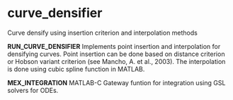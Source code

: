 # curve_densifier
Curve densify using insertion criterion and interpolation methods

__RUN_CURVE_DENSIFIER__ Implements point insertion and interpolation for densifying curves. Point insertion can be done based on distance criterion or Hobson variant criterion (see Mancho, A. et al., 2003). The interpolation is done using cubic spline function in MATLAB.

__MEX_INTEGRATION__ MATLAB-C Gateway funtion for integration using GSL solvers for ODEs. 




